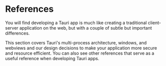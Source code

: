 
# References

You will find developing a Tauri app is much like creating a traditional client-server application on the web, but with a couple of subtle but important differences.

This section covers Tauri's multi-process architecture, windows, and webviews and our design decisions to make your application more secure and resource efficient. You can also see other references that serve as a useful reference when developing Tauri apps.

<DocCardList items={useCurrentSidebarCategory().items} />
